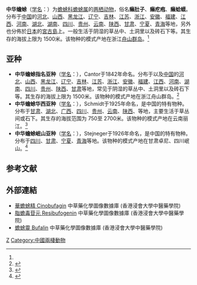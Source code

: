 {{Speciesbox 
| taxon = Bufo gargarizans
| image = Bufo gargarizans profile.jpg
| status = LC | status_system = iucn3.1 
| status_ref = <ref name=iucn>{{IUCN2008| assessors = Sergius Kuzmin, Wang Yuezhao, Masafumi Matsui, Yoshio Kaneko, Irina Maslova | year = 2004 | id = 54647 | title = Bufo gargarizans |downloaded = 2009-4-24}}</ref>
| authority = (Cantor, 1842)<ref name='id4893'>{{cite web| url =http://www.bioinfo.cn/db05/BjdwSpecies.php?action=view&id=4893| title =中华蟾蜍| work =《中国动物物种编目数据库》| publisher =中国科学院微生物研究所| author =中国科学院动物研究所| accessdate =2009-04-11| deadurl =yes| archiveurl =https://web.archive.org/web/20160305092348/http://www.bioinfo.cn/db05/BjdwSpecies.php?action=view&id=4893| archivedate =2016-03-05}}</ref>
}}

'''中华蟾蜍'''（[[学名|学名]]：{{lang|la|''Bufo gargarizans''}}）为[[蟾蜍科|蟾蜍科]][[蟾蜍属|蟾蜍属]]的[[两栖动物|两栖动物]]，俗名'''癞肚子'''、'''癞疙疱'''、'''癞蛤蟆'''。分布于[[中国|中国]]的[[河北|河北]]、[[山西|山西]]、[[黑龙江|黑龙江]]、[[辽宁|辽宁]]、[[吉林|吉林]]、[[江苏|江苏]]、[[浙江|浙江]]、[[安徽|安徽]]、[[福建|福建]]、[[江西|江西]]、[[河南|河南]]、[[湖北|湖北]]、[[湖南|湖南]]、[[四川|四川]]、[[贵州|贵州]]、[[云南|云南]]、[[陕西|陕西]]、[[甘肃|甘肃]]、[[宁夏|宁夏]]、[[青海|青海]]等地，另外也分佈於[[日本|日本]]的[[宮古島|宮古島]]上。一般生活于阴湿的草丛中、土洞里以及砖石下等。其生存的海拔上限为 1500米。该物种的模式产地在浙江[[舟山群岛|舟山群岛]]。<ref name='id4893'/>

==亚种==
*'''中华蟾蜍指名亚种'''（[[学名|学名]]：{{lang|la|''Bufo gargarizans gargarizans''}}），Cantor于1842年命名。分布于以及[[中国|中国]]的[[河北|河北]]、[[山西|山西]]、[[黑龙江|黑龙江]]、[[辽宁|辽宁]]、[[吉林|吉林]]、[[江苏|江苏]]、[[浙江|浙江]]、[[安徽|安徽]]、[[福建|福建]]、[[江西|江西]]、[[河南|河南]]、[[湖南|湖南]]、[[四川|四川]]、[[贵州|贵州]]、[[陕西|陕西]]、[[甘肃|甘肃]]等地，常见于阴湿的草丛中、土洞里以及砖石下等。其生存的海拔上限为 1500米。该物种的模式产地在浙江舟山群岛。<ref name='id4894'>{{cite web| url =http://www.bioinfo.cn/db05/BjdwSpecies.php?action=view&id=4894| title =中华蟾蜍指名亚种| work =《中国动物物种编目数据库》| publisher =中国科学院微生物研究所| author =中国科学院动物研究所| accessdate =2009-04-11| deadurl =yes| archiveurl =https://web.archive.org/web/20131203122335/http://www.bioinfo.cn/db05/BjdwSpecies.php?action=view| archivedate =2013-12-03}}</ref>
*'''中华蟾蜍华西亚种'''（[[学名|学名]]：{{lang|la|''Bufo gargarizans andrewsi''}}），Schmidt于1925年命名，是中国的特有物种。分布于[[甘肃|甘肃]]、[[湖北|湖北]]、[[广西|广西]]、[[四川|四川]]、[[贵州|贵州]]、[[云南|云南]]、[[陕西|陕西]]、等地，主要生活于草丛间或石下。其生存的海拔范围为  750至 2700米。该物种的模式产地在云南丽江。<ref name='id4895'>{{cite web| url =http://www.bioinfo.cn/db05/BjdwSpecies.php?action=view&id=4895| title =中华蟾蜍华西亚种| work =《中国动物物种编目数据库》| publisher =中国科学院微生物研究所| author =中国科学院动物研究所| accessdate =2009-04-11| deadurl =yes| archiveurl =https://web.archive.org/web/20160305030155/http://www.bioinfo.cn/db05/BjdwSpecies.php?action=view&id=4895| archivedate =2016-03-05}}</ref>
*'''中华蟾蜍岷山亚种'''（[[学名|学名]]：{{lang|la|''Bufo gargarizans minshanicus''}}），Stejneger于1926年命名，是中国的特有物种。分布于[[四川|四川]]、[[甘肃|甘肃]]、[[宁夏|宁夏]]、[[青海|青海]]等地。该物种的模式产地在甘肃卓尼、四川岷山。<ref name='id4896'>{{cite web| url =http://www.bioinfo.cn/db05/BjdwSpecies.php?action=view&id=4896| title =中华蟾蜍岷山亚种| work =《中国动物物种编目数据库》| publisher =中国科学院微生物研究所| author =中国科学院动物研究所| accessdate =2009-04-11| deadurl =yes| archiveurl =https://web.archive.org/web/20160305064838/http://www.bioinfo.cn/db05/BjdwSpecies.php?action=view&id=4896| archivedate =2016-03-05}}</ref>

== 参考文献 ==
{{reflist}}

==外部連結==
* [http://libproject.hkbu.edu.hk/was40/detail?channelid=22253&lang=cht&searchword=code=P00241 華蟾蜍精 Cinobufagin]{{Wayback|url=http://libproject.hkbu.edu.hk/was40/detail?channelid=22253&lang=cht&searchword=code=P00241 |date=20160304093106 }} 中草藥化學圖像數據庫 (香港浸會大學中醫藥學院) {{zh}}{{en}}
* [http://libproject.hkbu.edu.hk/was40/detail?channelid=22253&lang=cht&searchword=code=P00243 脂蟾毒苷元 Resibufogenin]{{Wayback|url=http://libproject.hkbu.edu.hk/was40/detail?channelid=22253&lang=cht&searchword=code=P00243 |date=20160304100226 }} 中草藥化學圖像數據庫 (香港浸會大學中醫藥學院) {{zh}}{{en}}
* [http://libproject.hkbu.edu.hk/was40/detail?channelid=22253&lang=cht&searchword=code=P00323 蟾蜍靈 Bufalin]{{Wayback|url=http://libproject.hkbu.edu.hk/was40/detail?channelid=22253&lang=cht&searchword=code=P00323 |date=20150526130535 }} 中草藥化學圖像數據庫 (香港浸會大學中醫藥學院) {{zh}}{{en}}

{{Wikispecies|Bufo gargarizans}}
{{Taxonbar|from=Q1205117}}

[[Category:蟾蜍属|Z]]
[[Category:中國兩棲動物|Category:中國兩棲動物]]